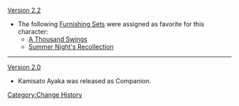 [[Version 2.2]]
* The following [[Furnishing Sets]] were assigned as favorite for this character:
** [[A Thousand Swings]]
** [[Summer Night's Recollection]]
----
[[Version 2.0]]
* Kamisato Ayaka was released as Companion.
<noinclude>[[Category:Change History]]</noinclude>